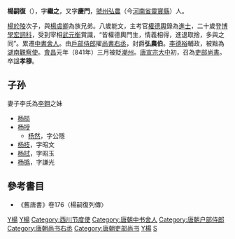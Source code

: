 '''楊嗣復'''（{{bd|783年||848年|catIdx=Y楊}}），字'''繼之'''，又字'''慶門'''，[[虢州|虢州]][[弘農|弘農]]（今[[河南省|河南省]][[靈寶縣|靈寶縣]]）人。

[[楊於陵|楊於陵]]次子，與[[楊虞卿|楊虞卿]]為族兄弟。八歲能文，主考官[[權德輿|權德輿]]錄為[[進士|進士]]，二十歲登[[博學宏詞科|博學宏詞科]]，受到宰相[[武元衡|武元衡]]賞識，“皆權德輿門生，情義相得，進退取捨，多與之同”。累遷[[中書舍人|中書舍人]]。由[[户部_(官署)|戶部]][[侍郎|侍郎]]擢[[尚書右丞|尚書右丞]]，封爵'''弘農伯'''。[[李德裕|李德裕]]輔政，被黜為[[湖南|湖南]][[觀察使|觀察使]]。[[会昌_(唐朝)|會昌]]元年（841年）三月被貶[[潮州|潮州]]。[[唐宣宗|唐宣宗]][[大中_(唐朝)|大中]]初，召為[[吏部尚書|吏部尚書]]。卒諡'''孝穆'''。

==子孙==
妻子李氏為[[李翱|李翱]]之妹
*[[杨损|杨损]]
*[[杨授|杨授]]
**[[杨然|杨然]]，字公隱
*[[杨技|杨技]]，字昭文
*[[杨拭|杨拭]]，字昭玉
*[[杨撝|杨撝]]，字謙光

==參考書目==
* 《舊唐書》卷176〈楊嗣復列傳〉
{{Wikisource author}}
{{DEFAULTSORT:Y}}
[[Category:唐朝宰相|Y楊]]
[[Category:唐朝進士|Y楊]]
[[Category:西川节度使|Category:西川节度使]]
[[Category:唐朝中书舍人|Category:唐朝中书舍人]]
[[Category:唐朝户部侍郎|Category:唐朝户部侍郎]]
[[Category:唐朝尚书右丞|Category:唐朝尚书右丞]]
[[Category:唐朝吏部尚书|Category:唐朝吏部尚书]]
[[Category:灵宝人|Y楊]]
[[Category:楊姓|S]]